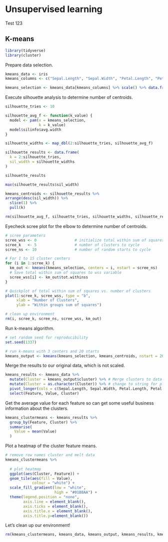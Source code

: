 # Unsupervised learning

Test 123

## K-means

```r
library(tidyverse)
library(cluster)
```

Prepare data selection.

```r
kmeans_data <- iris
kmeans_columns <- c("Sepal.Length", "Sepal.Width", "Petal.Length", "Petal.Width")

kmeans_selection <- kmeans_data[kmeans_columns] %>% scale() %>% data.frame()
```

Execute silhouette analysis to determine number of centroids.

```r
silhouette_tries <- 10

silhouette_avg_f <- function(k_value) {
  model <- pam(x = kmeans_selection,
               k = k_value)
  model$silinfo$avg.width
}

silhouette_widths <- map_dbl(2:silhouette_tries, silhouette_avg_f)

silhouette_results <- data.frame(
  k = 2:silhouette_tries,
  sil_width = silhouette_widths
)

silhouette_results

max(silhouette_results$sil_width)

kmeans_centroids <- silhouette_results %>% 
arrange(desc(sil_width)) %>% 
  slice(1) %>% 
  pull(k)

rm(silhouette_avg_f, silhouette_tries, silhouette_widths, silhouette_results)
```

Eyecheck scree plot for the elbow to determine number of centroids.

```r
# scree parameters
scree_wss <- 0                 # initialize total within sum of squares error
scree_k   <- 5                 # number of clusters to cycle
scree_ns <- 10                 # number of random starts to cycle

# For 1 to 15 cluster centers
for (i in 1:scree_k) {
  km_out <- kmeans(kmeans_selection, centers = i, nstart = scree_ns)
  # Save total within sum of squares to wss variable
  scree_wss[i] <- km_out$tot.withinss
}

# Quickplot of total within sum of squares vs. number of clusters
plot(1:scree_k, scree_wss, type = "b", 
     xlab = "Number of Clusters", 
     ylab = "Within groups sum of squares")

# clean up environment
rm(i, scree_k, scree_ns, scree_wss, km_out)
```

Run k-means algorithm.

```r
# set random seed for reproducibility
set.seed(1337)

# run k-means with 3 centers and 20 starts
kmeans_output <- kmeans(kmeans_selection, kmeans_centroids, nstart = 20)

```

Merge the results to our original data, which is not scaled.


```r


kmeans_results <- kmeans_data %>% 
  mutate(Cluster = kmeans_output$cluster) %>% # Merge clusters to data
  mutate(Cluster = as.character(Cluster)) %>% # change to string for plotting asthetics
  pivot_longer(cols = c(Sepal.Length, Sepal.Width, Petal.Length, Petal.Width), names_to = "Feature", values_to = "Value") %>% 
  select(Feature, Value, Cluster)
```

Get the average value for each feature so can get some useful business information about the clusters.

```r
kmeans_clustermeans <- kmeans_results %>% 
  group_by(Feature, Cluster) %>% 
  summarise(
    Value = mean(Value)
  )
```

Plot a heatmap of the cluster feature means.

```r
# remove row names cluster and melt data
kmeans_clustermeans %>%
  
  # plot heatmap
  ggplot(aes(Cluster, Feature)) + 
  geom_tile(aes(fill = Value),
            colour = "white") +
  scale_fill_gradient(low = "white",
                      high = "#01B8AA") +
  theme(legend.position = "none",
        axis.line = element_blank(),
        axis.ticks = element_blank(),
        axis.title.x = element_blank(),
        axis.title.y=element_blank())
```

Let's clean up our environment!

```r
rm(kmeans_clustermeans, kmeans_data, kmeans_output, kmeans_results, kmeans_selection, kmeans_centroids, kmeans_columns)
```
